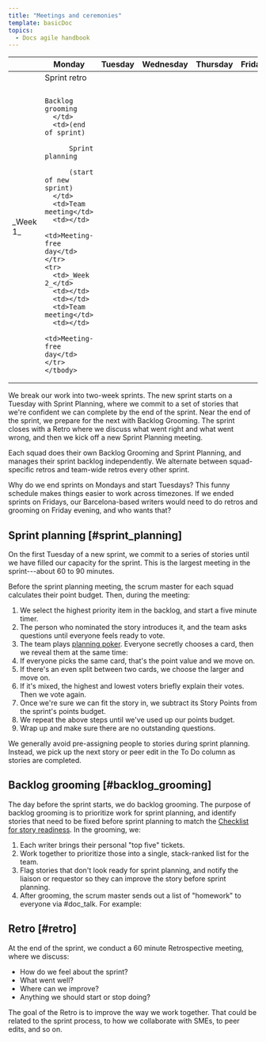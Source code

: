 ```yaml
---
title: "Meetings and ceremonies"
template: basicDoc
topics:
  - Docs agile handbook
---
```


<table>
  <thead>
    <tr>
      <th></th>
      <th>Monday</th>
      <th>Tuesday</th>
      <th>Wednesday</th>
      <th>Thursday</th>
      <th>Friday</th>
    </tr>
  </thead>
    <tbody>
    <tr>
      <td>_Week 1_</td>
      <td>Sprint retro

          Backlog grooming
      </td>
      <td>(end of sprint)

          Sprint planning

          (start of new sprint)
      </td>
      <td>Team meeting</td>
      <td></td>
      <td>Meeting-free day</td>
    </tr>
    <tr>
      <td>_Week 2_</td>
      <td></td>
      <td></td>
      <td>Team meeting</td>
      <td></td>
      <td>Meeting-free day</td>
    </tr>
    </tbody>
</table>

We break our work into two-week sprints. The new sprint starts on a Tuesday with Sprint Planning, where we commit to a set of stories that we're confident we can complete by the end of the sprint. Near the end of the sprint, we prepare for the next with Backlog Grooming. The sprint closes with a Retro where we discuss what went right and what went wrong, and then we kick off a new Sprint Planning meeting. 

Each squad does their own Backlog Grooming and Sprint Planning, and manages their sprint backlog independently. We alternate between squad-specific retros and team-wide retros every other sprint. 

<Callout variant="tip">
Why do we end sprints on Mondays and start Tuesdays? This funny schedule makes things easier to work across timezones. If we ended sprints on Fridays, our Barcelona-based writers would need to do retros and grooming on Friday evening, and who wants that?
 </Callout>

## Sprint planning [#sprint_planning]

On the first Tuesday of a new sprint, we commit to a series of stories until we have filled our capacity for the sprint. This is the largest meeting in the sprint---about 60 to 90 minutes. 

Before the sprint planning meeting, the scrum master for each squad calculates their point budget. Then, during the meeting:

1.  We select the highest priority item in the backlog, and start a five minute timer.
2.  The person who nominated the story introduces it, and the team asks questions until everyone feels ready to vote.
3.  The team plays [planning poker](3379_INSERT_LINK_HERE). Everyone secretly chooses a card, then we reveal them at the same time:
1.  If everyone picks the same card, that's the point value and we move on.
2.  If there's an even split between two cards, we choose the larger and move on.
3.  If it's mixed, the highest and lowest voters briefly explain their votes. Then we vote again.
5.  Once we're sure we can fit the story in, we subtract its Story Points from the sprint's points budget.
6.  We repeat the above steps until we've used up our points budget.
7.  Wrap up and make sure there are no outstanding questions.

We generally avoid pre-assigning people to stories during sprint planning. Instead, we pick up the next story or peer edit in the To Do column as stories are completed. 

## Backlog grooming [#backlog_grooming]

The day before the sprint starts, we do backlog grooming. The purpose of backlog grooming is to prioritize work for sprint planning, and identify stories that need to be fixed before sprint planning to match the [Checklist for story readiness](3379_INSERT_LINK_HERE). In the grooming, we:

1.  Each writer brings their personal "top five" tickets.
2.  Work together to prioritize those into a single, stack-ranked list for the team.
3.  Flag stories that don't look ready for sprint planning, and notify the liaison or requestor so they can improve the story before sprint planning.
4.  After grooming, the scrum master sends out a list of "homework" to everyone via #doc_talk. For example:

## Retro [#retro]

At the end of the sprint, we conduct a 60 minute Retrospective meeting, where we discuss:

- How do we feel about the sprint?
- What went well?
- Where can we improve?
- Anything we should start or stop doing?

The goal of the Retro is to improve the way we work together. That could be related to the sprint process, to how we collaborate with SMEs, to peer edits, and so on.